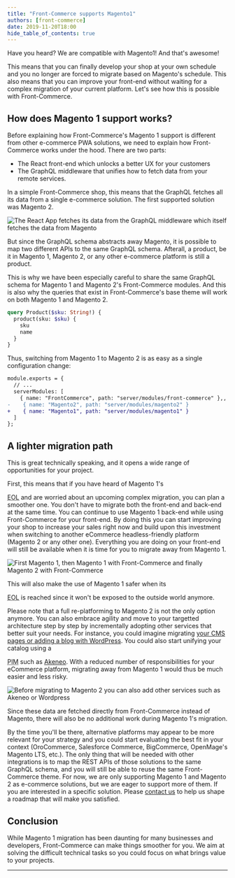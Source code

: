 ```yaml
---
title: "Front-Commerce supports Magento1"
authors: [front-commerce]
date: 2019-11-20T18:00
hide_table_of_contents: true
---
```


Have you heard? We are compatible with Magento1! And that's awesome!

This means that you can finally develop your shop at your own schedule and you
no longer are forced to migrate based on Magento's schedule. This also means
that you can improve your front-end without waiting for a complex migration of
your current platform. Let's see how this is possible with Front-Commerce.

<!-- truncate -->


## How does Magento 1 support works?

Before explaining how Front-Commerce's Magento 1 support is different from other
e-commerce PWA solutions, we need to explain how Front-Commerce works under the
hood. There are two parts:

- The React front-end which unlocks a better UX for your customers
- The GraphQL middleware that unifies how to fetch data from your remote
  services.

In a simple Front-Commerce shop, this means that the GraphQL fetches all its
data from a single e-commerce solution. The first supported solution was
Magento 2.

![The React App fetches its data from the GraphQL middleware which itself fetches the data from Magento](./assets/simplified-fc-magento-solution.svg)

But since the GraphQL schema abstracts away Magento, it is possible to map two
different APIs to the same GraphQL schema. Afterall, a product, be it in Magento
1, Magento 2, or any other e-commerce platform is still a product.

This is why we have been especially careful to share the same GraphQL schema for
Magento 1 and Magento 2's Front-Commerce modules. And this is also why the
queries that exist in Front-Commerce's base theme will work on both Magento 1
and Magento 2.

```graphql
query Product($sku: String!) {
  product(sku: $sku) {
    sku
    name
  }
}
```

Thus, switching from Magento 1 to Magento 2 is as easy as a single configuration
change:

```diff
module.exports = {
  // ...
  serverModules: [
    { name: "FrontCommerce", path: "server/modules/front-commerce" },,
-    { name: "Magento2", path: "server/modules/magento2" }
+    { name: "Magento1", path: "server/modules/magento1" }
  ]
};
```

## A lighter migration path

This is great technically speaking, and it opens a wide range of opportunities
for your project.

First, this means that if you have heard of Magento 1's

<abbr title="End Of Life">EOL</abbr> and are worried about an upcoming complex migration,
you can plan a smoother one. You don't have to migrate both the front-end and back-end
at the same time. You can continue to use Magento 1 back-end while using Front-Commerce
for your front-end. By doing this you can start improving your shop to increase your
sales right now and build upon this investment when switching to another eCommerce
headless-friendly platform (Magento 2 or any other one). Everything you are doing
on your front-end will still be available when it is time for you to migrate away
from Magento 1.

![First Magento 1, then Magento 1 with Front-Commerce and finally Magento 2 with Front-Commerce](./assets/migration-m1-m2-fc.svg)

This will also make the use of Magento 1 safer when its

<abbr title="End Of Life">EOL</abbr> is reached since it won't be exposed to the
outside world anymore.

Please note that a full re-platforming to Magento 2 is not the only option
anymore. You can also embrace agility and move to your targetted architecture
step by step by incrementally adopting other services that better suit your
needs. For instance, you could imagine migrating
[your CMS pages or adding a blog with WordPress](https://wordpress.demo.front-commerce.com/).
You could also start unifying your catalog using a

<abbr title="Product Information Management">PIM</abbr> such as [Akeneo](https://www.akeneo.com/).
With a reduced number of responsibilities for your eCommerce platform, migrating
away from Magento 1 would thus be much easier and less risky.

![Before migrating to Magento 2 you can also add other services such as Akeneo or Wordpress](./assets/migration-m1-m2-cms-fc.svg)

Since these data are fetched directly from Front-Commerce instead of Magento,
there will also be no additional work during Magento 1's migration.

By the time you'll be there, alternative platforms may appear to be more
relevant for your strategy and you could start evaluating the best fit in your
context (OroCommerce, Salesforce Commerce, BigCommerce, OpenMage's Magento LTS,
etc.). The only thing that will be needed with other integrations is to map the
REST APIs of those solutions to the same GraphQL schema, and you will still be
able to reuse the same Front-Commerce theme. For now, we are only supporting
Magento 1 and Magento 2 as e-commerce solutions, but we are eager to support
more of them. If you are interested in a specific solution. Please
[contact us](mailto:contact@front-commerce.com) to help us shape a roadmap that
will make you satisfied.

## Conclusion

While Magento 1 migration has been daunting for many businesses and developers,
Front-Commerce can make things smoother for you. We aim at solving the difficult
technical tasks so you could focus on what brings value to your projects.

<hr />
<ChangelogFooter />
